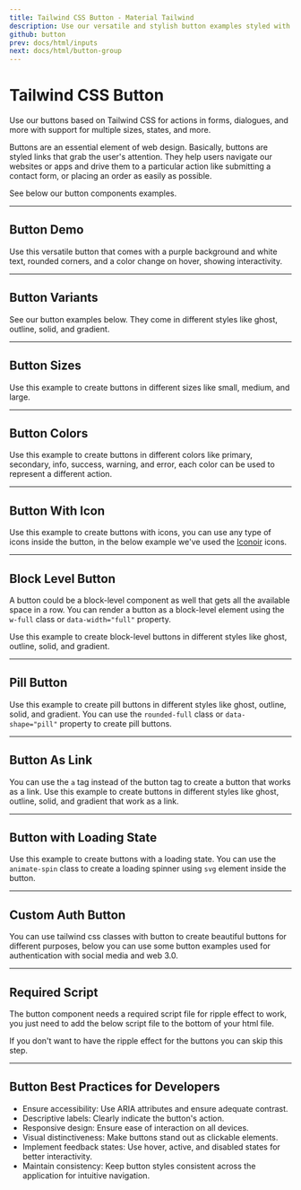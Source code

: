 ```yaml
---
title: Tailwind CSS Button - Material Tailwind
description: Use our versatile and stylish button examples styled with Tailwind CSS that come in various sizes, states, and styles, including filled, gradient, outlined, and text buttons, alongside customization options for colors and icons.
github: button
prev: docs/html/inputs
next: docs/html/button-group
---
```


# Tailwind CSS Button

Use our buttons based on Tailwind CSS for actions in forms, dialogues, and more with support for multiple sizes, states, and more.

Buttons are an essential element of web design. Basically, buttons are styled links that grab the user's attention. They help users navigate our websites or apps and drive them to a particular action like submitting a contact form, or placing an order as easily as possible.

See below our button components examples.

---

## Button Demo

Use this versatile button that comes with a purple background and white text, rounded corners, and a color change on hover, showing interactivity.

<PreviewWithCode relativePath="button/button-demo.tsx" language="html" />

---

## Button Variants

See our button examples below. They come in different styles like ghost, outline, solid, and gradient.

<PreviewWithCode relativePath="button/button-variants.tsx" language="html" />

---

## Button Sizes

Use this example to create buttons in different sizes like small, medium, and large.

<PreviewWithCode relativePath="button/button-sizes.tsx" language="html" />

---

## Button Colors

Use this example to create buttons in different colors like primary, secondary, info, success, warning, and error, each color can be used to represent a different action.

<PreviewWithCode relativePath="button/button-colors.tsx" language="html" />

---

## Button With Icon

Use this example to create buttons with icons, you can use any type of icons inside the button, in the below example we've used the [Iconoir](https://iconoir.com/) icons.

<PreviewWithCode relativePath="button/button-with-icon.tsx" language="html" />

---

## Block Level Button

A button could be a block-level component as well that gets all the available space in a row. You can render a button as a block-level element using the `w-full` class or `data-width="full"` property. 

Use this example to create block-level buttons in different styles like ghost, outline, solid, and gradient.

<PreviewWithCode relativePath="button/block-level-button.tsx" language="html" />

---

## Pill Button

Use this example to create pill buttons in different styles like ghost, outline, solid, and gradient. You can use the `rounded-full` class or `data-shape="pill"` property to create pill buttons.

<PreviewWithCode relativePath="button/pill-button.tsx" language="html" />

---

## Button As Link

You can use the `a` tag instead of the button tag to create a button that works as a link. Use this example to create buttons in different styles like ghost, outline, solid, and gradient that work as a link.

<PreviewWithCode relativePath="button/button-as-link.tsx" language="html" />

---

## Button with Loading State

Use this example to create buttons with a loading state. You can use the `animate-spin` class to create a loading spinner using `svg` element inside the button.

<PreviewWithCode relativePath="button/button-loading.tsx" language="html" />

---

## Custom Auth Button

You can use tailwind css classes with button to create beautiful buttons for different purposes, below you can use some button examples used for authentication with social media and web 3.0.

<PreviewWithCode relativePath="button/custom-auth-button.tsx" language="html" />

---

## Required Script

The button component needs a required script file for ripple effect to work, you just need to add the below script file to the bottom of your html file.

If you don't want to have the ripple effect for the buttons you can skip this step.

<CodePreviewTailwindClasses />

---

## Button Best Practices for Developers

- Ensure accessibility: Use ARIA attributes and ensure adequate contrast.
- Descriptive labels: Clearly indicate the button's action.
- Responsive design: Ensure ease of interaction on all devices.
- Visual distinctiveness: Make buttons stand out as clickable elements.
- Implement feedback states: Use hover, active, and disabled states for better interactivity.
- Maintain consistency: Keep button styles consistent across the application for intuitive navigation.
